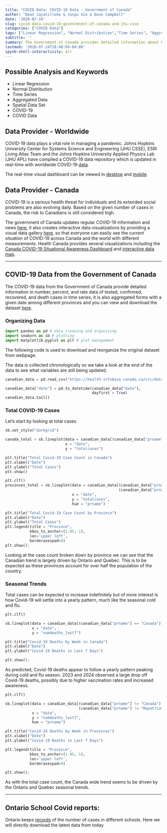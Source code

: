 ---
title: "COVID Data: COVID-19 Data - Government of Canada"
author: "Dean Jayatilleke & Junpu Xie & Dave Campbell"
date: '2020-07-24'
slug: covid-data-covid-19-govenrmnent-of-canada-and-jhu-csse
categories: ["COVID Data"]
tags: ["Linear Regression", "Normal Distribution","Time Series", "Aggregated Ddata", "Spatial Data Set", "COVID-19", "COVID Data"]
subtitle: ''
summary: The Government of Canada provides detailed information about COVID-19 data in time-series and aggregated forms, broken down by province.'
lastmod: '2020-07-24T18:48:09-04:00'
ipynb-shell-interactivity: all
---

## Possible Analysis and Keywords
- Linear Regression
- Normal Distribution
- Time Series
- Aggregated Data
- Spatial Data Set
- COVID-19
- COVID Data

## Data Provider - Worldwide 

COVID-19 data plays a vital role in managing a pandemic. Johns Hopkins University Center for Systems Science and Engineering (JHU CSSE), ESRI Living Atlas Team and the Johns Hopkins University Applied Physics Lab (JHU APL) have compiled a COVID-19 data repository which is updated in real-time with worldwide COVID-19 [data](https://github.com/CSSEGISandData/COVID-19).

The real-time visual dashboard can be viewed in [desktop](https://www.arcgis.com/apps/opsdashboard/index.html#/bda7594740fd40299423467b48e9ecf6) and [mobile](http://www.arcgis.com/apps/opsdashboard/index.html#/85320e2ea5424dfaaa75ae62e5c06e61).

## Data Provider - Canada

COVID-19 is a serious health threat for individuals and its extended social problems are also evolving daily. Based on the given number of cases in Canada, the risk to Canadians is still considered high. 

The government of Canada updates regular COVID-19 information and news [here](https://www.canada.ca/en/public-health/services/diseases/coronavirus-disease-covid-19.html), it also creates interactive data visualizations by providing a visual data gallery [here](https://health-infobase.canada.ca/covid-19/visual-data-gallery/), so that everyone can easily see the current situation of COVID-19 across Canada and the world with different measurements. Health Canada provides several visualizations including the [Canada COVID-19 Situational Awareness Dashboard](https://experience.arcgis.com/experience/2f1a13ca0b29422f9b34660f0b705043/?fbclid=IwAR0k_pf1jxwanqldeaZy0-1bao8njVXrz6A3-ejp72Kyh4Qcj0MrE72lgdo) and [interactive data map](https://www.canada.ca/en/public-health/services/diseases/2019-novel-coronavirus-infection.html).

***

## COVID-19 Data from the Government of Canada

The COVID-19 data from the Government of Canada provide detailed information in number, percent, and rate data of tested, confirmed, recovered, and death cases in time series, it is also aggregated forms with a given date among different provinces and you can view and download the dataset [here](https://health-infobase.canada.ca/src/data/covidLive/covid19.csv).

### Organizing Data

 
```{python packages}

import pandas as pd # data cleaning and organizing
import seaborn as sb # plotting
import matplotlib.pyplot as plt # plot management

```

The following code is used to download and reorganize the original dataset from webpage.

The data is collected chronologically so we take a look at the end of the data to see what variables are still being updated.

```{python dataset}

canadian_data = pd.read_csv("https://health-infobase.canada.ca/src/data/covidLive/covid19.csv")

canadian_data["date"] = pd.to_datetime(canadian_data["date"], 
                                       dayfirst = True)
canadian_data.tail()
```

### Total COVID-19 Cases

Let's start by looking at total cases.

```{python totalcases}

sb.set_style("darkgrid")

canada_total = sb.lineplot(data = canadian_data[(canadian_data["prname"] == "Canada")],
                           x = "date",
                           y = "totalcases")

plt.title("Total Covid-19 Case Count in Canada")
plt.xlabel("Date")
plt.ylabel("Total Cases")
plt.show()

plt.clf()
provinces_total = sb.lineplot(data = canadian_data[(canadian_data["prname"] != "Canada") &
                                                   (canadian_data["prname"] != "Repatriated travellers")],
                              x = "date",
                              y = "totalcases",
                              hue = "prname")

plt.title("Total Covid-19 Case Count by Province")
plt.xlabel("Date")
plt.ylabel("Total Cases")
plt.legend(title = "Province",
           bbox_to_anchor=(1.05, 1),
           loc='upper left',
           borderaxespad=0)
plt.show();

```


Looking at the case count broken down by province we can see that the Canadian trend is largely driven by Ontario and Quebec. This is to be expected as these provinces account for over half the population of the country.  

### Seasonal Trends

Total cases can be expected to increase indefinitely but of more interest is how Covid-19 will settle into a yearly pattern, much like the seasonal cold and flu.

```{python canada yearly trends}

plt.clf()

sb.lineplot(data = canadian_data[(canadian_data["prname"] == "Canada")],
            x = "date",
            y = "numdeaths_last7")

plt.title("Covid-19 Deaths by Week in Canada")
plt.xlabel("Date")
plt.ylabel("Covid-19 Deaths in Last 7 Days")

plt.show();

```

As predicted, Covid-19 deaths appear to follow a yearly pattern peaking during cold and flu season. 2023 and 2024 observed a large drop off Covid-19 deaths, possibly due to higher vaccination rates and increased awareness. 

```{python provincial yearly trends}

plt.clf()

sb.lineplot(data = canadian_data[(canadian_data["prname"] != "Canada") &
                                 (canadian_data["prname"] != "Repatriated travellers")],
            x = "date",
            y = "numdeaths_last7",
            hue = "prname")

plt.title("Covid-19 Deaths by Week in Provinces")
plt.xlabel("Date")
plt.ylabel("Covid-19 Deaths in Last 7 Days")

plt.legend(title = "Province",
           bbox_to_anchor=(1.05, 1),
           loc='upper left',
           borderaxespad=0)

plt.show();

```

As with the total case count, the Canada wide trend seems to be driven by the Ontario and Quebec seasonal trends. 

***


## Ontario School Covid reports:

Ontario keeps [records](https://data.ontario.ca/dataset/summary-of-cases-in-schools) of the number of cases in different schools.  Here we will directly download the latest data from today


```{python school data}


```
